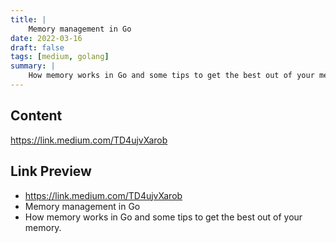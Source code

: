 ```yaml
---
title: |
    Memory management in Go
date: 2022-03-16
draft: false
tags: [medium, golang]
summary: |
    How memory works in Go and some tips to get the best out of your memory.
---
```


## Content

https://link.medium.com/TD4ujvXarob

## Link Preview

- https://link.medium.com/TD4ujvXarob
- Memory management in Go
- How memory works in Go and some tips to get the best out of your memory.
